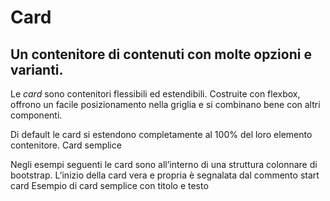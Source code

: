 
<Meta title="Documentazione/Componenti/Card" of={Card}/>

# Card
## Un contenitore di contenuti con molte opzioni e varianti.

Le *card* sono contenitori flessibili ed estendibili. Costruite con flexbox, offrono un facile posizionamento nella griglia e si combinano bene con altri componenti.

Di default le card si estendono completamente al 100% del loro elemento contenitore.
Card semplice

Negli esempi seguenti le card sono all’interno di una struttura colonnare di bootstrap.
L’inizio della card vera e propria è segnalata dal commento start card Esempio di card semplice con titolo e testo